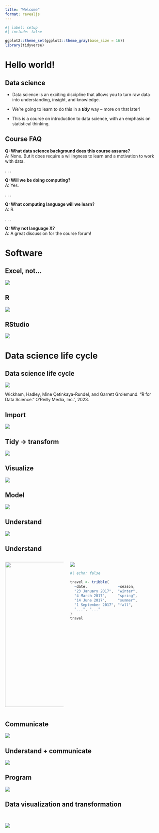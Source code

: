 ```yaml
---
title: "Welcome"
format: revealjs
---
```


```r
#| label: setup
#| include: false

ggplot2::theme_set(ggplot2::theme_gray(base_size = 16))
library(tidyverse)
```

# Hello world! {.section-break}

## Data science

-   Data science is an exciting discipline that allows you to turn raw data into understanding, insight, and knowledge.

-   We're going to learn to do this in a ***tidy*** way -- more on that later!

-   This is a course on introduction to data science, with an emphasis on statistical thinking.

## Course FAQ

**Q: What data science background does this course assume?**\
A: None.
But it does require a willingness to learn and a motivation to work with data.

. . .

**Q: Will we be doing computing?**\
A: Yes.

. . .

**Q: What computing language will we learn?**\
A: R.

. . .

**Q: Why not language X?**\
A: A great discussion for the course forum!

# Software {.section-break}

## Excel, not...

![](images/excel.png){fig-align="center"}

## R

![](images/r.png){fig-align="center"}

## RStudio

![](images/rstudio.png){fig-align="center"}

# Data science life cycle {.section-break}

## Data science life cycle

![](images/data-science-cycle/data-science-cycle.001.png){fig-align="center"}

::: aside
Wickham, Hadley, Mine Çetinkaya-Rundel, and Garrett Grolemund.
"R for Data Science." O'Reilly Media, Inc.", 2023.
:::

## Import

![](images/data-science-cycle/data-science-cycle.002.png){fig-align="center"}

## Tidy -\> transform

![](images/data-science-cycle/data-science-cycle.003.png){fig-align="center"}

## Visualize

![](images/data-science-cycle/data-science-cycle.004.png){fig-align="center"}

## Model

![](images/data-science-cycle/data-science-cycle.005.png){fig-align="center"}

## Understand

![](images/data-science-cycle/data-science-cycle.006.png){fig-align="center"}

## Understand

::: columns
::: {.column width="40%"}
![](images/google-trend-index.png){fig-align="center" width="476"}
:::

::: {.column width="60%"}
![](images/data-science-cycle/data-science-cycle.006-cropped.png){fig-align="center"}

::: fragment
```r
#| echo: false

travel <- tribble(
  ~date,              ~season,
  "23 January 2017",  "winter",
  "4 March 2017",     "spring",
  "14 June 2017",     "summer",
  "1 September 2017", "fall",
  "...", "..."
)
travel
```
:::
:::
:::

## Communicate

![](images/data-science-cycle/data-science-cycle.007.png){fig-align="center"}

## Understand + communicate

![](images/data-science-cycle/data-science-cycle.008.png){fig-align="center"}

## Program

![](images/data-science-cycle/data-science-cycle.009.png){fig-align="center"}

## Data visualization and transformation

<br>

![](images/data-science-cycle/data-science-cycle.010-cropped.png){fig-align="center"}
